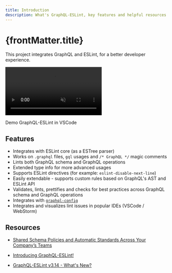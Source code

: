 ```yaml
---
title: Introduction
description: What's GraphQL-ESLint, key features and helpful resources.
---
```


# {frontMatter.title}

This project integrates GraphQL and ESLint, for a better developer experience.

<video autoPlay loop muted playsInline>
  <source src="/demo.mp4" type="video/mp4" />
</video>

<p className="mt-3 text-center text-sm italic">Demo GraphQL-ESLint in VSCode</p>

## Features

- Integrates with ESLint core (as a ESTree parser)
- Works on `.graphql` files, `gql` usages and `/* GraphQL */` magic comments
- Lints both GraphQL schema and GraphQL operations
- Extended type info for more advanced usages
- Supports ESLint directives (for example: `eslint-disable-next-line`)
- Easily extendable - supports custom rules based on GraphQL's AST and ESLint API
- Validates, lints, prettifies and checks for best practices across GraphQL schema and GraphQL
  operations
- Integrates with [`graphql-config`](https://the-guild.dev/graphql/config)
- Integrates and visualizes lint issues in popular IDEs (VSCode / WebStorm)

## Resources

- [Shared Schema Policies and Automatic Standards Across Your Company’s Teams](https://youtube.com/watch?v=tjuVrOhdyGY)

- [Introducing GraphQL-ESLint!](https://the-guild.dev/blog/introducing-graphql-eslint)

- [GraphQL-ESLint v3.14 - What's New?](https://the-guild.dev/blog/graphql-eslint-3.14)
